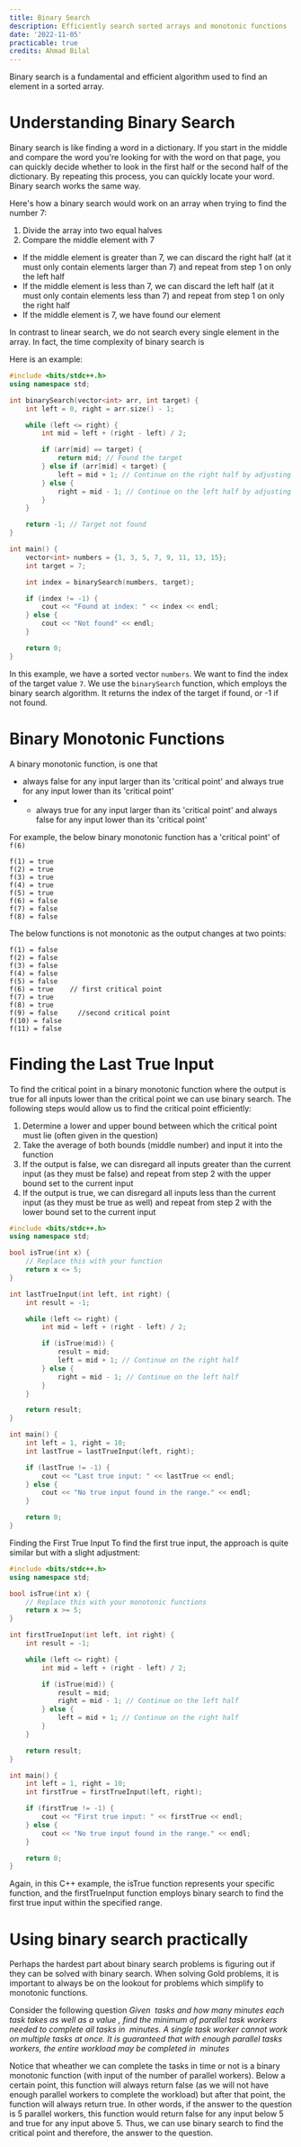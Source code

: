 ```yaml
---
title: Binary Search
description: Efficiently search sorted arrays and monotonic functions
date: '2022-11-05'
practicable: true
credits: Ahmad Bilal
---
```



Binary search is a fundamental and efficient algorithm used to find an element in a sorted array. 

# Understanding Binary Search

Binary search is like finding a word in a dictionary. If you start in the middle and compare the word you're looking for with the word on that page, you can quickly decide whether to look in the first half or the second half of the dictionary. By repeating this process, you can quickly locate your word. Binary search works the same way. 

Here's how a binary search would work on an array when trying to find the number 7:

1. Divide the array into two equal halves
2. Compare the middle element with 7
- If the middle element is greater than 7, we can discard the right half (at it must only contain elements larger than 7) and repeat from step 1 on only the left half
- If the middle element is less than 7, we can discard the left half (at it must only contain elements less than 7) and repeat from step 1 on only the right half
- If the middle element is 7, we have found our element

In contrast to linear search, we do not search every single element in the array. In fact, the time complexity of binary search is <Math inline>O(log(n))</Math>

Here is an example:

```cpp
#include <bits/stdc++.h>
using namespace std;

int binarySearch(vector<int> arr, int target) {
    int left = 0, right = arr.size() - 1;  

    while (left <= right) {
        int mid = left + (right - left) / 2;

        if (arr[mid] == target) {
            return mid; // Found the target
        } else if (arr[mid] < target) {
            left = mid + 1; // Continue on the right half by adjusting left
        } else {
            right = mid - 1; // Continue on the left half by adjusting right
        }
    }

    return -1; // Target not found
}

int main() {
    vector<int> numbers = {1, 3, 5, 7, 9, 11, 13, 15};
    int target = 7;

    int index = binarySearch(numbers, target);

    if (index != -1) {
        cout << "Found at index: " << index << endl;
    } else {
        cout << "Not found" << endl;
    }

    return 0;
}
```

In this example, we have a sorted vector `numbers`. We want to find the index of the target value `7`. We use the `binarySearch` function, which employs the binary search algorithm. It returns the index of the target if found, or -1 if not found.

# Binary Monotonic Functions
A binary monotonic function, is one that
- always false for any input larger than its 'critical point' and always true for any input lower than its 'critical point' 
- - always true for any input larger than its 'critical point' and always false for any input lower than its 'critical point'

For example, the below binary monotonic function has a 'critical point' of `f(6)`

```text
f(1) = true
f(2) = true
f(3) = true
f(4) = true
f(5) = true
f(6) = false  
f(7) = false
f(8) = false
```

The below functions is not monotonic as the output changes at two points: 

```text
f(1) = false
f(2) = false
f(3) = false
f(4) = false
f(5) = false
f(6) = true    // first critical point
f(7) = true
f(8) = true    
f(9) = false     //second critical point
f(10) = false
f(11) = false
```


# Finding the Last True Input
To find the critical point in a binary monotonic function where the output is true for all inputs lower than the critical point we can use binary search. The following steps would allow us to find the critical point efficiently:

1. Determine a lower and upper bound between which the critical point must lie (often given in the question)
2. Take the average of both bounds (middle number) and input it into the function
3. If the output is false, we can disregard all inputs greater than the current input (as they must be false) and repeat from step 2 with the upper bound set to the current input 
4. If the output is true, we can disregard all inputs less than the current input (as they must be true as well) and repeat from step 2 with the lower bound set to the current input 


```cpp
#include <bits/stdc++.h>
using namespace std;

bool isTrue(int x) {
    // Replace this with your function
    return x <= 5;
}

int lastTrueInput(int left, int right) {    
    int result = -1;

    while (left <= right) {
        int mid = left + (right - left) / 2;

        if (isTrue(mid)) {
            result = mid;
            left = mid + 1; // Continue on the right half
        } else {
            right = mid - 1; // Continue on the left half
        }
    }

    return result;
}

int main() {
    int left = 1, right = 10;
    int lastTrue = lastTrueInput(left, right);

    if (lastTrue != -1) {
        cout << "Last true input: " << lastTrue << endl;
    } else {
        cout << "No true input found in the range." << endl;
    }

    return 0;
}
```

Finding the First True Input
To find the first true input, the approach is quite similar but with a slight adjustment:

```cpp
#include <bits/stdc++.h>
using namespace std;

bool isTrue(int x) {
    // Replace this with your monotonic functions
    return x >= 5;
}

int firstTrueInput(int left, int right) {
    int result = -1;

    while (left <= right) {
        int mid = left + (right - left) / 2;

        if (isTrue(mid)) {
            result = mid;
            right = mid - 1; // Continue on the left half
        } else {
            left = mid + 1; // Continue on the right half
        }
    }

    return result;
}

int main() {
    int left = 1, right = 10;
    int firstTrue = firstTrueInput(left, right);

    if (firstTrue != -1) {
        cout << "First true input: " << firstTrue << endl;
    } else {
        cout << "No true input found in the range." << endl;
    }

    return 0;
}
```

Again, in this C++ example, the isTrue function represents your specific function, and the firstTrueInput function employs binary search to find the first true input within the specified range.

# Using binary search practically
Perhaps the hardest part about binary search problems is figuring out if they can be solved with binary search. When solving Gold problems, it is important to always be on the lookout for problems which simplify to monotonic functions. 


Consider the following question
*Given <Math inline>n </Math> tasks and how many minutes each task takes as well as a value <Math inline>k </Math>, find the minimum of parallel task workers needed to complete all tasks in <Math inline>k </Math> minutes. A single task worker cannot work on multiple tasks at once. It is guaranteed that with enough parallel tasks workers, the entire workload may be completed in <Math inline>k </Math> minutes*

Notice that wheather we can complete the tasks in time or not is a binary monotonic function (with input of the number of parallel workers). Below a certain point, this function will always return false (as we will not have enough parallel workers to complete the workload) but after that point, the function will always return true. In other words, if the answer to the question is 5 parallel workers, this function would return false for any input below 5 and true for any input above 5. Thus, we can use binary search to find the critical point and therefore, the answer to the question.